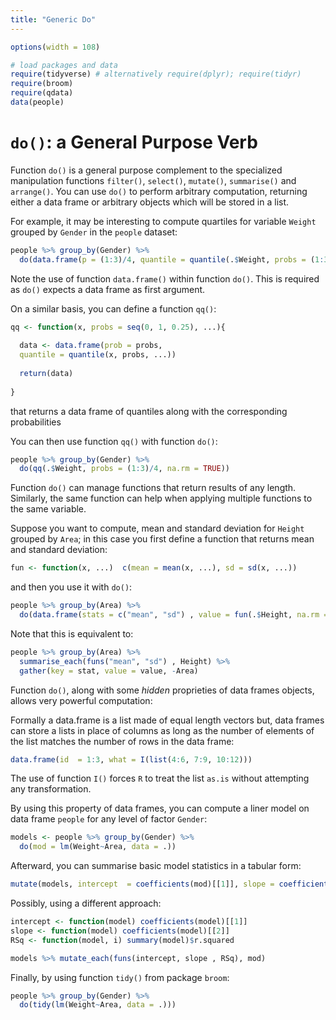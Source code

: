 ```yaml
---
title: "Generic Do"
---
```


```r
options(width = 108)
```

```r
# load packages and data
require(tidyverse) # alternatively require(dplyr); require(tidyr)
require(broom)
require(qdata)
data(people)
```


# `do()`: a General Purpose Verb

Function `do()` is a general purpose complement to the specialized manipulation functions `filter()`, `select()`, `mutate()`, `summarise()` and `arrange()`. You can use `do()` to perform arbitrary computation, returning either a data frame or arbitrary objects which will be stored in a list. 

For example, it may be interesting to compute quartiles for variable `Weight` grouped by `Gender` in the `people` dataset:

```r
people %>% group_by(Gender) %>%
  do(data.frame(p = (1:3)/4, quantile = quantile(.$Weight, probs = (1:3)/4, na.rm = TRUE)))            
```

Note the use of function `data.frame()` within function `do()`. This is required as `do()` expects a data frame as first argument.

On a similar basis, you can define a function `qq()`:

```r
qq <- function(x, probs = seq(0, 1, 0.25), ...){
  
  data <- data.frame(prob = probs,  
  quantile = quantile(x, probs, ...))
    
  return(data)
  
}
```

that returns a data frame of quantiles along with the corresponding probabilities

You can then use function `qq()` with function `do()`:

```r
people %>% group_by(Gender) %>%
  do(qq(.$Weight, probs = (1:3)/4, na.rm = TRUE))
```



Function `do()` can manage functions that return results of any length. Similarly, the same function can help when applying multiple functions to the same variable.  


Suppose you want to compute, mean and standard deviation for `Height` grouped by `Area`; in this case you first define a function that returns mean and standard deviation:

```r
fun <- function(x, ...)  c(mean = mean(x, ...), sd = sd(x, ...))
```

and then you use it with `do()`:

```r
people %>% group_by(Area) %>%
  do(data.frame(stats = c("mean", "sd") , value = fun(.$Height, na.rm = TRUE)))
```

Note that this is equivalent to:

```r
people %>% group_by(Area) %>%
  summarise_each(funs("mean", "sd") , Height) %>%
  gather(key = stat, value = value, -Area)
```

Function `do()`, along with some _hidden_ proprieties of data frames objects, allows very powerful computation:

Formally a data.frame is a list made of equal length vectors but, data frames can store a lists in place of columns as long as the number of elements of the list matches the number of rows in the data frame:


```r
data.frame(id  = 1:3, what = I(list(4:6, 7:9, 10:12)))
```

The use of function `I()` forces `R` to treat the list `as.is` without attempting any transformation.


By using this property of data frames, you can compute a liner model on data frame `people` for any level of factor `Gender`:

```r
models <- people %>% group_by(Gender) %>% 
  do(mod = lm(Weight~Area, data = .))
```


Afterward, you can summarise basic model statistics in a tabular form:

```r
mutate(models, intercept  = coefficients(mod)[[1]], slope = coefficients(mod)[[2]], Rsq = summary(mod)$r.squared)
```

Possibly, using a different approach:


```r
intercept <- function(model) coefficients(model)[[1]]
slope <- function(model) coefficients(model)[[2]]
RSq <- function(model, i) summary(model)$r.squared

models %>% mutate_each(funs(intercept, slope , RSq), mod)
```

Finally, by using function `tidy()` from package `broom`:

```r
people %>% group_by(Gender) %>% 
  do(tidy(lm(Weight~Area, data = .)))
```

